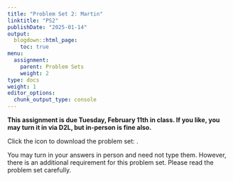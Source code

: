 ```yaml
---
title: "Problem Set 2: Martin"
linktitle: "PS2"
publishDate: "2025-01-14"
output:
  blogdown::html_page:
    toc: true
menu:
  assignment:
    parent: Problem Sets
    weight: 2
type: docs
weight: 1
editor_options:
  chunk_output_type: console
---
```



:::fyi
**This assignment is due Tuesday, February 11th in class. If you like, you may turn it in via D2L, but in-person is fine also.**

 
Click the icon to download the problem set: [<i class="fas fa-file-download"></i>](/ps/PS2.pdf).

You may turn in your answers in person and need not type them. However, there is an additional requirement for this problem set. Please read the problem set carefully.
:::
